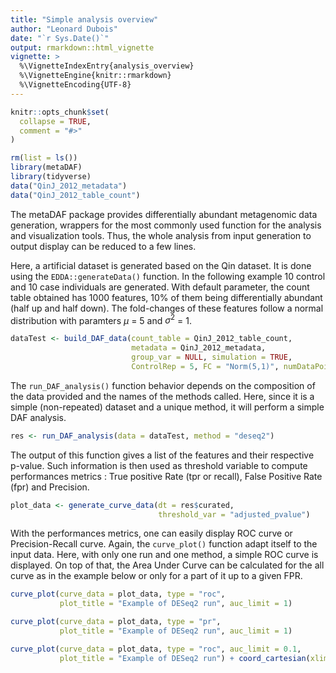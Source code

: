 ---
title: "Simple analysis overview"
author: "Leonard Dubois"
date: "`r Sys.Date()`"
output: rmarkdown::html_vignette
vignette: >
  %\VignetteIndexEntry{analysis_overview}
  %\VignetteEngine{knitr::rmarkdown}
  %\VignetteEncoding{UTF-8}
---

```{r, include = FALSE}
knitr::opts_chunk$set(
  collapse = TRUE,
  comment = "#>"
)
```


```{r setup, message=FALSE, warning=FALSE, results='hide', echo=FALSE}
rm(list = ls())
library(metaDAF)
library(tidyverse)
data("QinJ_2012_metadata")
data("QinJ_2012_table_count")
```

The metaDAF package provides differentially abundant metagenomic data generation, wrappers for the most commonly used function for the analysis and visualization tools. Thus, the whole analysis from input generation to output display can be reduced to a few lines.

Here, a artificial dataset is generated based on the Qin dataset. It is done using the `EDDA::generateData()` function. In the following example 10 control and 10 case individuals are generated. With default parameter, the count table obtained has 1000 features, 10% of them being differentially abundant (half up and half down). The fold-changes of these features follow a normal distribution with paramters $\mu$ = 5 and $\sigma^2$ = 1.

```{r example, message=FALSE, warning=FALSE, results='hide'}
dataTest <- build_DAF_data(count_table = QinJ_2012_table_count,
                           metadata = QinJ_2012_metadata,
                           group_var = NULL, simulation = TRUE,
                           ControlRep = 5, FC = "Norm(5,1)", numDataPoints = 20000)
```

The `run_DAF_analysis()` function behavior depends on the composition of the
data provided and the names of the methods called. Here, since it is a simple
(non-repeated) dataset and a unique method, it will perform a simple DAF analysis.

```{r , message=FALSE, warning=FALSE, results='hide'}
res <- run_DAF_analysis(data = dataTest, method = "deseq2")
```

The output of this function gives a list of the features and their respective
p-value. Such information is then used as threshold variable to compute
performances metrics : True positive Rate (tpr or recall), False Positive Rate 
(fpr) and Precision.

```{r , message=FALSE, warning=FALSE, results='hide'}
plot_data <- generate_curve_data(dt = res$curated,
                                 threshold_var = "adjusted_pvalue")
```

With the performances metrics, one can easily display ROC curve or 
Precision-Recall curve.
Again, the `curve_plot()` function adapt itself to the input data. Here, with
only one run and one method, a simple ROC curve is displayed.
On top of that, the Area Under Curve can be calculated for the all curve as
in the example below or only for a part of it up to a given FPR.

```{r , message=FALSE, warning=FALSE, results='hide'}
curve_plot(curve_data = plot_data, type = "roc",
           plot_title = "Example of DESeq2 run", auc_limit = 1)
```


```{r , message=FALSE, warning=FALSE, results='hide'}
curve_plot(curve_data = plot_data, type = "pr",
           plot_title = "Example of DESeq2 run", auc_limit = 1)
```


```{r , message=FALSE, warning=FALSE, results='hide'}
curve_plot(curve_data = plot_data, type = "roc", auc_limit = 0.1,
           plot_title = "Example of DESeq2 run") + coord_cartesian(xlim = c(0, 0.1))
```

